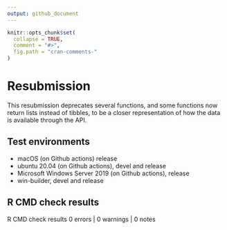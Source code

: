 ```yaml
---
output: github_document
---
```


<!-- cran-comments.md is generated from cran-comments.Rmd . Please edit that file -->

```r
knitr::opts_chunk$set(
  collapse = TRUE,
  comment = "#>",
  fig.path = "cran-comments-"
)
```

# Resubmission 
This resubmission deprecates several functions, and some functions now 
return lists instead of tibbles, to be a closer representation of how the data
is available through the API.

## Test environments

* macOS (on Github actions) release 
* ubuntu 20.04 (on Github actions), devel and release
* Microsoft Windows Server 2019 (on Github actions), release
* win-builder, devel and release

## R CMD check results

R CMD check results
0 errors | 0 warnings | 0 notes
